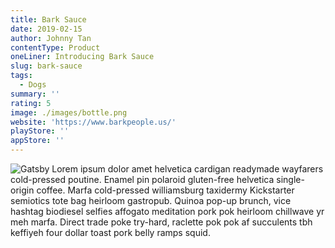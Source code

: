```yaml
---
title: Bark Sauce
date: 2019-02-15
author: Johnny Tan
contentType: Product
oneLiner: Introducing Bark Sauce
slug: bark-sauce
tags:
  - Dogs
summary: ''
rating: 5
image: ./images/bottle.png
website: 'https://www.barkpeople.us/'
playStore: ''
appStore: ''
---
```

![Gatsby](images/bottle.png)
Lorem ipsum dolor amet helvetica cardigan readymade wayfarers cold-pressed poutine. Enamel pin polaroid gluten-free helvetica single-origin coffee. Marfa cold-pressed williamsburg taxidermy Kickstarter semiotics tote bag heirloom gastropub. Quinoa pop-up brunch, vice hashtag biodiesel selfies affogato meditation pork pok heirloom chillwave yr meh marfa. Direct trade poke try-hard, raclette pok pok af succulents tbh keffiyeh four dollar toast pork belly ramps squid.
